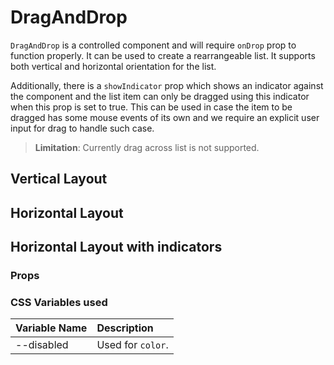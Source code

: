 
<Meta of={DragAndDropStories} />

# DragAndDrop

`DragAndDrop` is a controlled component and will require `onDrop` prop to function properly.
It can be used to create a rearrangeable list. It supports both vertical and horizontal orientation for the list.

Additionally, there is a `showIndicator` prop which shows an indicator against the component and the list item
can only be dragged using this indicator when this prop is set to true. This can be used in case the item to be dragged
has some mouse events of its own and we require an explicit user input for drag to handle such case.

> **Limitation**: Currently drag across list is not supported.

## Vertical Layout

<Canvas of={DragAndDropStories.VerticalLayout} />

## Horizontal Layout

<Canvas of={DragAndDropStories.HorizontalLayout} />

## Horizontal Layout with indicators

<Canvas of={DragAndDropStories.HorizontalWithIndicators} />

### Props

<Controls of={DragAndDropStories.Primary} />

### CSS Variables used

| Variable Name | Description |
| :- | :- |
| --disabled | Used for `color`. |
